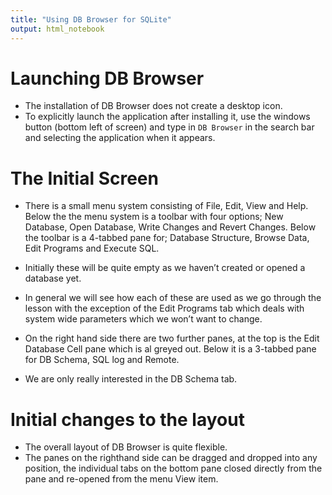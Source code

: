 ```yaml
---
title: "Using DB Browser for SQLite"
output: html_notebook
---
```


# Launching DB Browser
* The installation of DB Browser does not create a desktop icon.
* To explicitly launch the application after installing it, use the windows button (bottom left of screen) and type in `DB Browser` in the search bar and selecting the application when it appears.


# The Initial Screen
* There is a small menu system consisting of File, Edit, View and Help. Below the the menu system is a toolbar with four options; New Database, Open Database, Write Changes and Revert Changes. Below the toolbar is a 4-tabbed pane for; Database Structure, Browse Data, Edit Programs and Execute SQL.

* Initially these will be quite empty as we haven’t created or opened a database yet.

* In general we will see how each of these are used as we go through the lesson with the exception of the Edit Programs tab which deals with system wide parameters which we won’t want to change.

* On the right hand side there are two further panes, at the top is the Edit Database Cell pane which is al greyed out. Below it is a 3-tabbed pane for DB Schema, SQL log and Remote.

* We are only really interested in the DB Schema tab.

# Initial changes to the layout
* The overall layout of DB Browser is quite flexible.
* The panes on the righthand side can be dragged and dropped into any position, the individual tabs on the bottom pane closed directly from the pane and re-opened from the menu View item.
